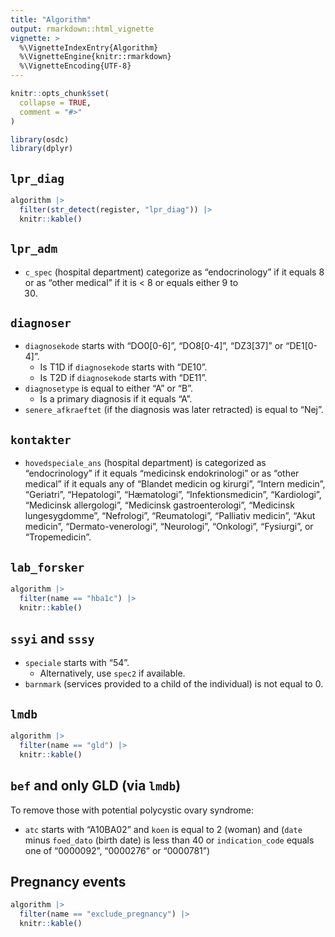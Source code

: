 ```yaml
---
title: "Algorithm"
output: rmarkdown::html_vignette
vignette: >
  %\VignetteIndexEntry{Algorithm}
  %\VignetteEngine{knitr::rmarkdown}
  %\VignetteEncoding{UTF-8}
---
```


```r
knitr::opts_chunk$set(
  collapse = TRUE,
  comment = "#>"
)
```

```r
library(osdc)
library(dplyr)
```

## `lpr_diag`

```r
algorithm |>
  filter(str_detect(register, "lpr_diag")) |>
  knitr::kable()
```

## `lpr_adm`

-   `c_spec` (hospital department) categorize as "endocrinology" if it
    equals 8 or as "other medical" if it is \< 8 or equals either 9 to
    30. 

## `diagnoser`

-   `diagnosekode` starts with "DO0[0-6]", "DO8[0-4]", "DZ3[37]" or
    "DE1[0-4]".
    -   Is T1D if `diagnosekode` starts with "DE10".
    -   Is T2D if `diagnosekode` starts with "DE11".
-   `diagnosetype` is equal to either "A" or "B".
    -   Is a primary diagnosis if it equals "A".
-   `senere_afkraeftet` (if the diagnosis was later retracted) is equal
    to "Nej".

## `kontakter`

-   `hovedspeciale_ans` (hospital department) is categorized as
    "endocrinology" if it equals "medicinsk endokrinologi" or as "other
    medical" if it equals any of "Blandet medicin og kirurgi", "Intern
    medicin", "Geriatri", "Hepatologi", "Hæmatologi",
    "Infektionsmedicin", "Kardiologi", "Medicinsk allergologi",
    "Medicinsk gastroenterologi", "Medicinsk lungesygdomme",
    "Nefrologi", "Reumatologi", "Palliativ medicin", "Akut medicin",
    "Dermato-venerologi", "Neurologi", "Onkologi", "Fysiurgi", or
    "Tropemedicin".

## `lab_forsker`

```r
algorithm |>
  filter(name == "hba1c") |>
  knitr::kable()
```

## `ssyi` and `sssy`

-   `speciale` starts with "54".
    -   Alternatively, use `spec2` if available.
-   `barnmark` (services provided to a child of the individual) is not
    equal to 0.

## `lmdb`

```r
algorithm |>
  filter(name == "gld") |>
  knitr::kable()
```

## `bef` and only GLD (via `lmdb`)

To remove those with potential polycystic ovary syndrome:

-   `atc` starts with "A10BA02" and `koen` is equal to 2 (woman) and
    (`date` minus `foed_dato` (birth date) is less than 40 or
    `indication_code` equals one of "0000092", "0000276" or "0000781")

## Pregnancy events

```r
algorithm |>
  filter(name == "exclude_pregnancy") |>
  knitr::kable()
```
